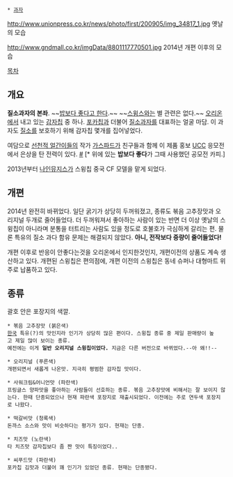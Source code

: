  * [[과자]]

http://www.unionpress.co.kr/news/photo/first/200905/img_34817_1.jpg
옛날의 모습

http://www.gndmall.co.kr/imgData/8801117770501.jpg
2014년 개편 이후의 모습

[[목차]]
== 개요 ==
'''질소과자의 본좌'''.
~~[[선천적 얼간이들|밥보다 좋다고 한다]].~~
~~[[스윙스]]와는 별 관련은 없다.~~
[[오리온]]에서 내고 있는 [[감자칩]] 중 하나. [[포카칩]]과 더불어 [[질소과자]]를 대표하는 얼굴 마담. 이 과자도 [[질소]]를 보호하기 위해 감자칩 몇개를 집어넣었다.

여담으로 [[선천적 얼간이들]]의 작가 [[가스파드]]가 친구들과 함께 이 제품 홍보 [[UCC]] 응모전에서 은상을 탄 전력이 있다. [http://tvpot.daum.net/clip/ClipView.do?clipid=46411879 #] [* 위에 있는 '''밥보다 좋다'''가 그때 사용했던 공모전 카피.]

2013년부터 [[나인뮤지스]]가 스윙칩 중국 CF 모델을 맡게 되었다.

== 개편 ==
2014년 완전히 바뀌었다. 일단 굵기가 상당히 두꺼워졌고, 종류도 볶음 고추장맛과 오리지널 두개로 줄어들었다. 더 두꺼워져서 좋아하는 사람이 있는 반면 더 이상 옛날의 스윙칩이 아니라며 분통을 터트리는 사람도 있을 정도로 호불호가 극심하게 갈리는 편. 물론 특유의 질소 과다 함유 문제는 해결되지 않았다. '''아니, 전작보다 중량이 줄어들었다!''' 

개편 이후로 반응이 안좋다는것을 오리온에서 인지한것인지, 개편이전의 상품도 계속 생산하고 있다. 개편된 스윙칩은 편의점에, 개편 이전의 스윙칩은 동네 슈퍼나 대형마트 위주로 납품하고 있다.

== 종류 ==
괄호 안은 포장지의 색깔.

 * 볶음 고추장맛 (붉은색)
 [[한국]] 특유(?)의 맛인지라 인기가 상당히 많은 편이다. 스윙칩 종류 중 제일 판매량이 높고 제일 많이 보이는 종류.
 예전에는 이게 '''일반 오리지널 스윙칩이었다.''' 지금은 다른 버전으로 바뀌었다.--아 왜!!--

 * 오리지널 (푸른색)
 개편되면서 새롭게 나온맛. 지극히 평범한 감자칩 맛이다.

 * 사워크림&어니언맛 (파란색)
 프링글스 양파맛을 좋아하는 사람들이 선호하는 종류. 볶음 고추장맛에 비해서는 잘 보이지 않는다. 한때 단종되었으나 현재 파란색 포장지로 재출시되었다. 이전에는 주로 연두색 포장지로 나왔다. 
 

 * 떡갈비맛 (청록색)
 돈까스 소스와 맛이 비슷하다는 평가가 있다. 현재는 단종.

 * 치즈맛 (노란색)
 타 치즈맛 감자칩보다 좀 짠 맛이 특징이었다..

 * 씨푸드맛 (파란색)
 포카칩 김맛과 더불어 꽤 인기가 있었던 종류. 현재는 단종됐다. 
